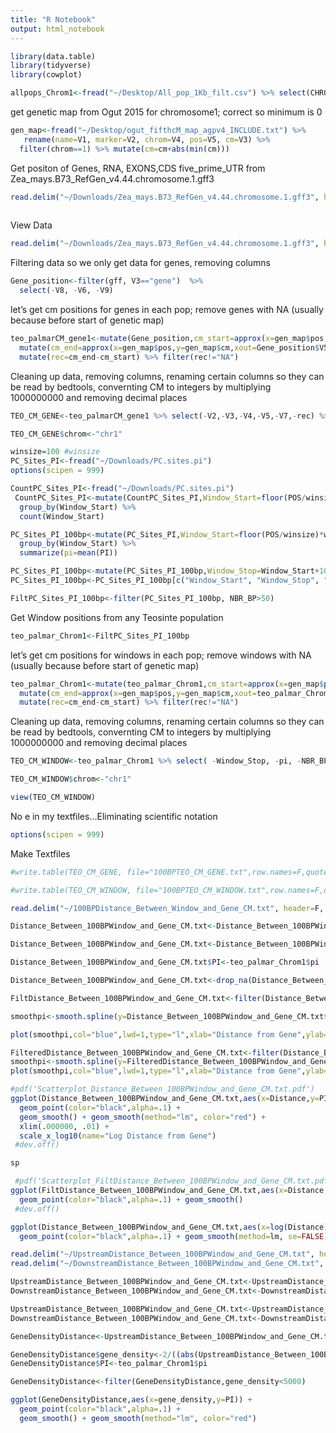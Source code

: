 ```yaml
---
title: "R Notebook"
output: html_notebook
---
```


```r

library(data.table)
library(tidyverse)
library(cowplot)


```




```r
allpops_Chrom1<-fread("~/Desktop/All_pop_1Kb_filt.csv") %>% select(CHROM,BIN_START,BIN_END,PI,NBR_BP,pop,N_VARIANTS) %>% filter(CHROM==1)
```








get genetic map from Ogut 2015 for chromosome1; correct so minimum is 0
```r
gen_map<-fread("~/Desktop/ogut_fifthcM_map_agpv4_INCLUDE.txt") %>%
   rename(name=V1, marker=V2, chrom=V4, pos=V5, cm=V3) %>% 
  filter(chrom==1) %>% mutate(cm=cm+abs(min(cm)))
```

Get positon of Genes, RNA, EXONS,CDS five_prime_UTR from Zea_mays.B73_RefGen_v4.44.chromosome.1.gff3
```r
read.delim("~/Downloads/Zea_mays.B73_RefGen_v4.44.chromosome.1.gff3", header=F, comment.char="#") -> gff
 
```

View Data
```r
read.delim("~/Downloads/Zea_mays.B73_RefGen_v4.44.chromosome.1.gff3", header=F, comment.char="#")
```
Filtering data so we only get data for genes, removing columns
```r
Gene_position<-filter(gff, V3=="gene")  %>%
  select(-V8, -V6, -V9)  

```





let’s get cm positions for genes in each pop; remove genes with NA (usually because before start of genetic map)
```r
teo_palmarCM_gene1<-mutate(Gene_position,cm_start=approx(x=gen_map$pos,y=gen_map$cm,xout=Gene_position$V4)$y) %>%
  mutate(cm_end=approx(x=gen_map$pos,y=gen_map$cm,xout=Gene_position$V5)$y) %>%
  mutate(rec=cm_end-cm_start) %>% filter(rec!="NA")
```

Cleaning up data, removing columns, renaming certain columns so they can be read by bedtools, convernting CM to integers by multiplying 1000000000 and removing decimal places
```r
TEO_CM_GENE<-teo_palmarCM_gene1 %>% select(-V2,-V3,-V4,-V5,-V7,-rec) %>% mutate(cm_start=cm_start*1000000000, cm_end=cm_end*1000000000) %>% mutate (cm_start=round(cm_start, digits=0), cm_end=round(cm_end, digits=0)) %>% rename(chrom=V1, chromStart=cm_start, chromEnd=cm_end) 

TEO_CM_GENE$chrom<-"chr1" 

```

```r
winsize=100 #winsize
PC_Sites_PI<-fread("~/Downloads/PC.sites.pi")
options(scipen = 999)  
```

```r
CountPC_Sites_PI<-fread("~/Downloads/PC.sites.pi")
 CountPC_Sites_PI<-mutate(CountPC_Sites_PI,Window_Start=floor(POS/winsize)*winsize) %>% 
  group_by(Window_Start) %>% 
  count(Window_Start) 
```

```r

PC_Sites_PI_100bp<-mutate(PC_Sites_PI,Window_Start=floor(POS/winsize)*winsize) %>% 
  group_by(Window_Start) %>% 
  summarize(pi=mean(PI)) 

PC_Sites_PI_100bp<-mutate(PC_Sites_PI_100bp,Window_Stop=Window_Start+100,NBR_BP=CountPC_Sites_PI$n)
PC_Sites_PI_100bp<-PC_Sites_PI_100bp[c("Window_Start", "Window_Stop", "pi", "NBR_BP")]
```

```r
FiltPC_Sites_PI_100bp<-filter(PC_Sites_PI_100bp, NBR_BP>50)

```

Get Window positions from any Teosinte population
```r
teo_palmar_Chrom1<-FiltPC_Sites_PI_100bp
```

let’s get cm positions for windows in each pop; remove windows with NA (usually because before start of genetic map)
```r
teo_palmar_Chrom1<-mutate(teo_palmar_Chrom1,cm_start=approx(x=gen_map$pos,y=gen_map$cm,xout=teo_palmar_Chrom1$Window_Start)$y) %>%
  mutate(cm_end=approx(x=gen_map$pos,y=gen_map$cm,xout=teo_palmar_Chrom1$Window_Stop)$y) %>%
  mutate(rec=cm_end-cm_start) %>% filter(rec!="NA")

```



Cleaning up data, removing columns, renaming certain columns so they can be read by bedtools, convernting CM to integers by multiplying 1000000000 and removing decimal places
```r
TEO_CM_WINDOW<-teo_palmar_Chrom1 %>% select( -Window_Stop, -pi, -NBR_BP, -rec) %>% mutate(cm_start=cm_start*1000000000, cm_end=cm_end*1000000000) %>% mutate (cm_start=round(cm_start, digits=0), cm_end=round(cm_end, digits=0)) %>% rename(chrom=Window_Start, chromStart=cm_start, chromEnd=cm_end) 

TEO_CM_WINDOW$chrom<-"chr1" 
```



```r
view(TEO_CM_WINDOW)
```
No e in my textfiles...Eliminating scientific notation
```r
options(scipen = 999)

```

Make Textfiles
```r
#write.table(TEO_CM_GENE, file="100BPTEO_CM_GENE.txt",row.names=F,quote=F,sep="\t")
```

```r
#write.table(TEO_CM_WINDOW, file="100BPTEO_CM_WINDOW.txt",row.names=F,quote=F,sep="\t")
```


```r
read.delim("~/100BPDistance_Between_Window_and_Gene_CM.txt", header=F, comment.char="#")-> Distance_Between_100BPWindow_and_Gene_CM.txt  
```



```r
Distance_Between_100BPWindow_and_Gene_CM.txt<-Distance_Between_100BPWindow_and_Gene_CM.txt %>% rename(chromWindow=V1, WindowCM_Start=V2, WindowCM_End=V3, chromGene=V4, GeneCM_Start=V5, GeneCM_End=V6, Distance=V7 )
```

```r
Distance_Between_100BPWindow_and_Gene_CM.txt<-Distance_Between_100BPWindow_and_Gene_CM.txt %>% mutate(WindowCM_Start=WindowCM_Start/1000000000,WindowCM_End=WindowCM_End/1000000000,GeneCM_Start=GeneCM_Start/1000000000,GeneCM_End=GeneCM_End/1000000000, Distance=Distance/1000000000 ) 

```




```r
Distance_Between_100BPWindow_and_Gene_CM.txt$PI<-teo_palmar_Chrom1$pi
```

```r
Distance_Between_100BPWindow_and_Gene_CM.txt<-drop_na(Distance_Between_100BPWindow_and_Gene_CM.txt)
```

```r
FiltDistance_Between_100BPWindow_and_Gene_CM.txt<-filter(Distance_Between_100BPWindow_and_Gene_CM.txt,Distance<.1)
```




```r
smoothpi<-smooth.spline(y=Distance_Between_100BPWindow_and_Gene_CM.txt$PI,x=Distance_Between_100BPWindow_and_Gene_CM.txt$Distance)
```

```r
plot(smoothpi,col="blue",lwd=1,type="l",xlab="Distance from Gene",ylab=expression(pi),cex.lab=2,cex.axis=1.5)
```
```r
FilteredDistance_Between_100BPWindow_and_Gene_CM.txt<-filter(Distance_Between_100BPWindow_and_Gene_CM.txt,Distance<.01)
smoothpi<-smooth.spline(y=FilteredDistance_Between_100BPWindow_and_Gene_CM.txt$PI,x=FilteredDistance_Between_100BPWindow_and_Gene_CM.txt$Distance) 
plot(smoothpi,col="blue",lwd=1,type="l",xlab="Distance from Gene",ylab=expression(pi),cex.lab=2,cex.axis=1.5)
```


```r
#pdf('Scatterplot_Distance_Between_100BPWindow_and_Gene_CM.txt.pdf')
ggplot(Distance_Between_100BPWindow_and_Gene_CM.txt,aes(x=Distance,y=PI)) +
  geom_point(color="black",alpha=.1) + 
  geom_smooth() + geom_smooth(method="lm", color="red") + 
  xlim(.000000, .01) +
  scale_x_log10(name="Log Distance from Gene") 
 #dev.off()
```


```r
sp 
```


```r
 #pdf('Scatterplot_FiltDistance_Between_100BPWindow_and_Gene_CM.txt.pdf')
ggplot(FiltDistance_Between_100BPWindow_and_Gene_CM.txt,aes(x=Distance,y=PI))+
  geom_point(color="black",alpha=.1) + geom_smooth()
 #dev.off()
```




```r
ggplot(Distance_Between_100BPWindow_and_Gene_CM.txt,aes(x=log(Distance),y=PI))+
  geom_point(color="black",alpha=.1) + geom_smooth(method=lm, se=FALSE) + xlim(-15, .01) 
```


```r
read.delim("~/UpstreamDistance_Between_100BPWindow_and_Gene_CM.txt", header=F, comment.char="#")-> UpstreamDistance_Between_100BPWindow_and_Gene_CM.txt  
read.delim("~/DownstreamDistance_Between_100BPWindow_and_Gene_CM.txt", header=F, comment.char="#")-> DownstreamDistance_Between_100BPWindow_and_Gene_CM.txt
```

```r
UpstreamDistance_Between_100BPWindow_and_Gene_CM.txt<-UpstreamDistance_Between_100BPWindow_and_Gene_CM.txt %>% rename(chromWindow=V1, WindowCM_Start=V2, WindowCM_End=V3, chromGene=V4, GeneCM_Start=V5, GeneCM_End=V6, Distance=V7 )
DownstreamDistance_Between_100BPWindow_and_Gene_CM.txt<-DownstreamDistance_Between_100BPWindow_and_Gene_CM.txt %>% rename(chromWindow=V1, WindowCM_Start=V2, WindowCM_End=V3, chromGene=V4, GeneCM_Start=V5, GeneCM_End=V6, Distance=V7 )
```

```r
UpstreamDistance_Between_100BPWindow_and_Gene_CM.txt<-UpstreamDistance_Between_100BPWindow_and_Gene_CM.txt %>% mutate(WindowCM_Start=WindowCM_Start/1000000000,WindowCM_End=WindowCM_End/1000000000,GeneCM_Start=GeneCM_Start/1000000000,GeneCM_End=GeneCM_End/1000000000, Distance=Distance/1000000000 ) 
DownstreamDistance_Between_100BPWindow_and_Gene_CM.txt<-DownstreamDistance_Between_100BPWindow_and_Gene_CM.txt %>% mutate(WindowCM_Start=WindowCM_Start/1000000000,WindowCM_End=WindowCM_End/1000000000,GeneCM_Start=GeneCM_Start/1000000000,GeneCM_End=GeneCM_End/1000000000, Distance=Distance/1000000000 )
```

```r
GeneDensityDistance<-UpstreamDistance_Between_100BPWindow_and_Gene_CM.txt
```

```r
GeneDensityDistance$gene_density<-2/((abs(UpstreamDistance_Between_100BPWindow_and_Gene_CM.txt$Distance)+DownstreamDistance_Between_100BPWindow_and_Gene_CM.txt$Distance)) 
GeneDensityDistance$PI<-teo_palmar_Chrom1$pi
```

```r
GeneDensityDistance<-filter(GeneDensityDistance,gene_density<5000)
```

```r
ggplot(GeneDensityDistance,aes(x=gene_density,y=PI)) +
  geom_point(color="black",alpha=.1) + 
  geom_smooth() + geom_smooth(method="lm", color="red")  
  

  
```




























